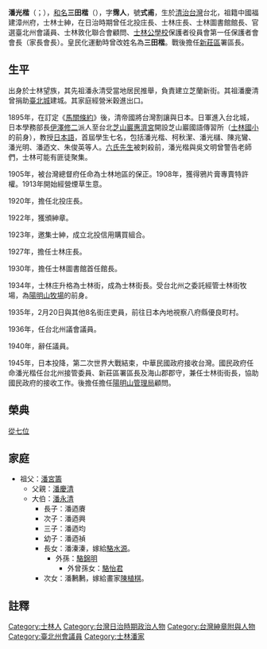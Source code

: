 {{noteTA
|1=zh-hans:庄; zh-hant:庄;
}}

{{Infobox_Officeholder
| name = 潘光楷
| nickname = 
| image = Phoann Kong-khai.jpg
|imagesize       = 185px
| caption = 
| office = [[北投庄|北投庄]]庄長
| term_start = 1920年12月
| term_end = 1927年
| predecessor = 首任
| successor = 桐村純一
|office1         = [[士林庄|士林庄]]庄長/街長
|term_start1     = 1927年
|term_end1       = 1936年12月31日
|predecessor1    = 吳文明
|successor1      = 山下義清
| date of birth = 1880年9月25日
| place of birth = {{QING-1862}}[[福建省_(清)|福建省]][[臺灣道|臺灣道]][[臺北府|臺北府]][[淡水縣|淡水縣]][[八芝蘭|八芝蘭]]（今[[台北市|台北市]][[士林區|士林區]]）
| date of death = {{death date and age|1967|9|0|1880|9|25}}
| place of death = {{TWN}}
| profession = 
| now = 
| party = 
| period = 
| nationality ={{QING}}（1880-1895）<br />{{EOJ}}（1895-1945）<br />{{ROC}}（1945-1967）
| residence = 
| spouse = 
| relatives = 
| children = 四男五女
| signature = 
| educate = 
}}

'''潘光楷'''（{{lang-nan-tw|Phoaⁿ Kong-khái}}；{{bd|1880年|9月25日|1967年|9月|}}），[[和名|和名]]'''三田楷'''（{{jpn|j=三田 楷|kn=みた かい|rm=Mita kai}}），字'''霈人'''，號'''式甫'''，生於[[清治台灣|清治台灣]]台北，祖籍中國福建漳州府，士林士紳，在日治時期曾任北投庄長、士林庄長、士林圖書館館長、官選臺北州會議員、士林敦化聯合會顧問、[[士林公學校|士林公學校]]保護者役員會第一任保護者會會長（家長會長）。皇民化運動時曾改姓名為'''三田楷'''。戰後擔任[[新莊郡|新莊區]]署區長。

==生平==
出身於士林望族，其先祖潘永清受當地居民推舉，負責建立芝蘭新街。其祖潘慶清曾捐助[[臺北城|臺北城]]建城。其家庭經營米穀進出口。

1895年，在訂定《[[馬關條約|馬關條約]]》後，清帝國將台灣割讓與日本。日軍進入台北城，日本學務部長[[伊澤修二|伊澤修二]]派人至台北[[芝山巖惠濟宮|芝山巖惠濟宮]]開設芝山巖國語傳習所（[[士林國小|士林國小]]的前身），教授[[日本語|日本語]]，首屆學生七名，包括潘光楷、柯秋潔、潘光櫧、陳兆鸞、潘光明、潘迺文、朱俊英等人。[[六氏先生|六氏先生]]被刺殺前，潘光楷與吳文明曾警告老師們，士林可能有匪徒聚集。

1905年，被台灣總督府任命為士林地區的保正。1908年，獲得鴉片膏專賣特許權。1913年開始經營煙草生意。

1920年，擔任北投庄長。

1922年，獲頒紳章。

1923年，邀集士紳，成立北投信用購買組合。

1927年，擔任士林庄長。

1930年，擔任士林圖書館首任館長。

1934年，士林庄升格為士林街，成為士林街長。受台北州之委託經管士林街牧場，為[[陽明山牧場|陽明山牧場]]的前身。

1935年，2月20日與其他8名街庄吏員，前往日本內地視察八府縣優良町村。

1936年，任台北州議會議員。

1940年，辭任議員。

1945年，日本投降，第二次世界大戰結束，中華民國政府接收台灣。國民政府任命潘光楷任台北州接管委員、新莊區署區長及海山郡郡守，兼任士林街街長，協助國民政府的接收工作。後擔任擔任[[陽明山管理局|陽明山管理局]]顧問。

==榮典==
[[從七位|從七位]]

==家庭==
*祖父：[[潘宮籌|潘宮籌]]
**父親：[[潘慶清|潘慶清]]
**大伯：[[潘永清|潘永清]]
***長子：潘迺賡
***次子：潘迺興
***三子：潘迺均
***幼子：潘迺禎
***長女：潘溱溱，嫁給[[駱水源|駱水源]]。
****外孫：[[駱錦明|駱錦明]]
*****外曾孫女：[[駱怡君|駱怡君]]
***次女：潘鶼鶼，嫁給畫家[[陳植棋|陳植棋]]。

==註釋==
{{reflist}}
[[Category:士林人|Category:士林人]]
[[Category:台灣日治時期政治人物|Category:台灣日治時期政治人物]]
[[Category:台灣紳章附與人物|Category:台灣紳章附與人物]]
[[Category:臺北州會議員|Category:臺北州會議員]]
[[Category:士林潘家|Category:士林潘家]]